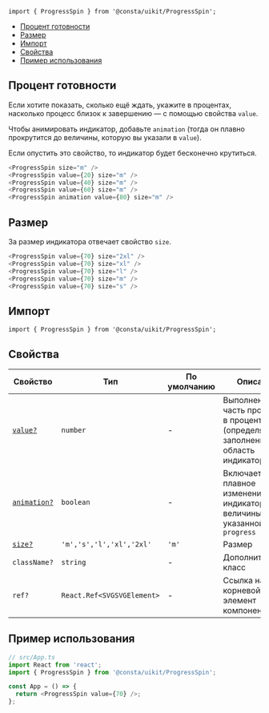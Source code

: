 
```tsx
import { ProgressSpin } from '@consta/uikit/ProgressSpin';
```

<MdxMenu>

- [Процент готовности](#процент-готовности)
- [Размер](#размер)
- [Импорт](#импорт)
- [Свойства](#свойства)
- [Пример использования](#пример-использования)

</MdxMenu>

## Процент готовности

Если хотите показать, сколько ещё ждать, укажите в процентах, насколько процесс
близок к завершению — с помощью свойства `value`.

Чтобы анимировать индикатор, добавьте `animation` (тогда он плавно прокрутится до величины,
которую вы указали в `value`).

Если опустить это свойство, то индикатор будет бесконечно крутиться.

```ts
<ProgressSpin size="m" />
<ProgressSpin value={20} size="m" />
<ProgressSpin value={40} size="m" />
<ProgressSpin value={60} size="m" />
<ProgressSpin animation value={80} size="m" />
```

<ProgressSpinExampleProgress />

## Размер

За размер индикатора отвечает свойство `size`.

```ts
<ProgressSpin value={70} size="2xl" />
<ProgressSpin value={70} size="xl" />
<ProgressSpin value={70} size="l" />
<ProgressSpin value={70} size="m" />
<ProgressSpin value={70} size="s" />
```

<ProgressSpinExampleSize />

## Импорт

```tsx
import { ProgressSpin } from '@consta/uikit/ProgressSpin';
```

## Свойства

| Свойство                            | Тип                        | По умолчанию | Описание                                                                           |
| ----------------------------------- | -------------------------- | ------------ | ---------------------------------------------------------------------------------- |
| [`value?`](#процент-готовности)     | `number`                   | -            | Выполненная часть процесса в процентах (определяет заполненную область индикатора) |
| [`animation?`](#процент-готовности) | `boolean`                  | -            | Включает плавное изменение индикатора до величины, указанной в `progress`          |
| [`size?`](#размер)                  | `'m','s','l','xl','2xl'`   | `'m'`        | Размер                                                                             |
| `className?`                        | `string`                   | -            | Дополнительный класс                                                               |
| `ref?`                              | `React.Ref<SVGSVGElement>` | -            | Ссылка на корневой DOM-элемент компонента                                          |

## Пример использования

```ts
// src/App.ts
import React from 'react';
import { ProgressSpin } from '@consta/uikit/ProgressSpin';

const App = () => {
  return <ProgressSpin value={70} />;
};
```
